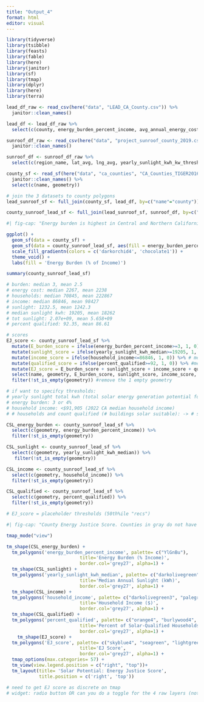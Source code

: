 ```yaml
---
title: "Output_4"
format: html
editor: visual
---
```


```r
library(tidyverse)
library(tsibble)
library(feasts)
library(fable)
library(here)
library(janitor)
library(sf)
library(tmap)
library(dplyr)
library(here)
library(terra)
```

```r
lead_df_raw <- read_csv(here("data", "LEAD_CA_County.csv")) %>% 
  janitor::clean_names()

lead_df <- lead_df_raw %>% 
  select(c(county, energy_burden_percent_income, avg_annual_energy_cost, total_households, household_income))

sunroof_df_raw <- read_csv(here("data", "project_sunroof_county_2019.csv")) %>% 
  janitor::clean_names() 

sunroof_df <- sunroof_df_raw %>% 
  select(c(region_name, lat_avg, lng_avg, yearly_sunlight_kwh_kw_threshold_avg, count_qualified, percent_covered, percent_qualified, number_of_panels_median, number_of_panels_total, yearly_sunlight_kwh_median, yearly_sunlight_kwh_total, existing_installs_count))

county_sf <- read_sf(here("data", "ca_counties", "CA_Counties_TIGER2016.shp")) %>% 
  janitor::clean_names() %>% 
  select(c(name, geometry))
```

```r
# join the 3 datasets to county polygons
lead_sunroof_sf <- full_join(county_sf, lead_df, by=c("name"="county"))

county_sunroof_lead_sf <- full_join(lead_sunroof_sf, sunroof_df, by=c("name"="region_name")) 
```

```r
#| fig-cap: "Energy burden is highest in Central and Northern California. Specifically in Mariposa County in Central California, and Butte, Tehama, and Shata Counties in Northern California. No data for Contra Contra County."

ggplot() + 
  geom_sf(data = county_sf) +
  geom_sf(data = county_sunroof_lead_sf, aes(fill = energy_burden_percent_income), size = 2) + # size = border
  scale_fill_gradientn(colors = c('darkorchid4', 'chocolate1')) +
  theme_void() +
  labs(fill = 'Energy Burden (% of Income)')
```

```r
summary(county_sunroof_lead_sf)

# burden: median 3, mean 2.5
# energy cost: median 2267, mean 2238
# households: median 70845, mean 222867
# income: median 86846, mean 98427
# sunlight: 1232.5, mean 1242.3
# median sunlight kwh: 19205, mean 18262
# tot sunlight: 2.07e+09, mean 5.658+09 
# percent qualified: 92.35, mean 86.61
```

```r
# scores
EJ_score <- county_sunroof_lead_sf %>% 
  mutate(E_burden_score = ifelse(energy_burden_percent_income>=3, 1, 0)) %>% # median (50th %ile)
  mutate(sunlight_score = ifelse(yearly_sunlight_kwh_median>=19205, 1, 0)) %>% # median
  mutate(income_score = ifelse(household_income<=86846, 1, 0)) %>% # median
  mutate(qualified_score = ifelse(percent_qualified>=92, 1, 0)) %>% #median is 92.35%
  mutate(EJ_score = E_burden_score + sunlight_score + income_score + qualified_score) %>% # Y/N, add all yes's so larger score = more burden (more median percentile thresholds crossed)
  select(name, geometry, E_burden_score, sunlight_score, income_score, qualified_score, EJ_score) %>% 
  filter(!st_is_empty(geometry)) #remove the 1 empty geometry

# if want to specifcy thresholds:
# yearly sunlight total kwh (total solar energy generation potential for all roof space): >10^8 kwh? bias against smaller counties
# energy burden: 3 or 4%
# household income: <$91,905 (2022 CA median household income)
# # households and count qualified (# buildings solar suitable): -> # suitable buildings divided by #households (very rough similarity) *100 = %suitable buildings -> >50%? prioritize counties with high solar potential?
```

```r
CSL_energy_burden <- county_sunroof_lead_sf %>% 
  select(c(geometry, energy_burden_percent_income)) %>% 
  filter(!st_is_empty(geometry))

CSL_sunlight <- county_sunroof_lead_sf %>% 
  select(c(geometry, yearly_sunlight_kwh_median)) %>% 
   filter(!st_is_empty(geometry))

CSL_income <- county_sunroof_lead_sf %>% 
  select(c(geometry, household_income)) %>% 
  filter(!st_is_empty(geometry))

CSL_qualified <- county_sunroof_lead_sf %>% 
  select(c(geometry, percent_qualified)) %>% 
  filter(!st_is_empty(geometry))

# EJ_score = placeholder thresholds (50th%ile "recs")
```

```r
#| fig-cap: "County Energy Justice Score. Counties in gray do not have data for median sunlight or percent of households qualified, meaning we cannot assign a comparative EJ score. However, scores for energy burden and household income are available."

tmap_mode("view") 

tm_shape(CSL_energy_burden) + 
  tm_polygons('energy_burden_percent_income', palette= c("YlGnBu"), 
                           title='Energy Burden (% Income)',
                           border.col='grey27', alpha=1) +
  tm_shape(CSL_sunlight) +
  tm_polygons('yearly_sunlight_kwh_median', palette= c("darkolivegreen", "goldenrod2"), 
                           title='Median Annual Sunlight (kWh)',
                           border.col='grey27', alpha=1) +
  tm_shape(CSL_income) +
  tm_polygons('household_income', palette= c("darkolivegreen3", "palegreen4", "lightskyblue4"), 
                           title='Household Income ($)',
                           border.col='grey27', alpha=1) +
  tm_shape(CSL_qualified) +
  tm_polygons('percent_qualified', palette= c("orange4", "burlywood4", "olivedrab3"), 
                           title='Percent of Solar-Qualified Households',
                           border.col='grey27', alpha=1) +
    tm_shape(EJ_score) +
  tm_polygons('EJ_score', palette= c("skyblue4", "seagreen", "lightgreen"), 
                           title='EJ Score',
                           border.col='grey27', alpha=1) +
  tmap_options(max.categories= 57) +
  tm_view(view.legend.position = c("right", "top"))+
  tm_layout(title= 'Solar Potential: Energy Justice Score', 
            title.position = c('right', 'top'))

# need to get EJ score as discrete on tmap
# widget: radio button OR can you do a toggle for the 4 raw layers (not inlcuding EJ score)?
```




